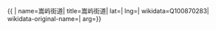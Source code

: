 {{ {{{1|PRC admin/showdata}}}|
name=嵩屿街道|
title=嵩屿街道|
lat=|
lng=|
wikidata=Q100870283|
wikidata-original-name=|
arg={{{arg|}}}}}